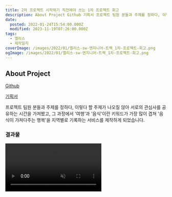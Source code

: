 ```yaml
---
title: 2차 프로젝트 시작하기 직전에야 쓰는 1차 프로젝트 회고
description: About Project Github 기획서 프로젝트 팀원 분들과 주제를 정하다, 이렇다 할 주제가 나오질 않아 서로의 관심사를 공유하는 시간을 가져봤고, 그 과정에서 &quot;여행&quot;과 &quot;음식&quot;이란 키워드가 가장 많이 겹쳐 &quot;음식이 가져다주는 행복&quot;을 지역별로 기록하는 서비스를 제작하게 되었습니다. 결과물 서버가 내려가서 작동 과정이 가장 잘남은 자료가 스터디원 분들께 크롬 개발자 도구에 Recorder 나온 거 보여 드리려고 촬영했던 동영상이네요.프리미어로
date:
  posted: 2022-01-24T15:54:00.000Z
  modified: 2023-11-19T07:26:00.000Z
tags:
  - 엘리스
  - 제작일지
coverImage: /images/2022/01/엘리스-sw-엔지니어-트랙_1차-프로젝트-회고.png
ogImage: /images/2022/01/엘리스-sw-엔지니어-트랙_1차-프로젝트-회고.png
---
```


## About Project

[Github](https://github.com/marshallku/have-u-tried-this)

[기획서](https://github.com/marshallku/have-u-tried-this/wiki/%EA%B8%B0%ED%9A%8D%EC%84%9C)

프로젝트 팀원 분들과 주제를 정하다, 이렇다 할 주제가 나오질 않아 서로의 관심사를 공유하는 시간을 가져봤고, 그 과정에서 '여행'과 '음식'이란 키워드가 가장 많이 겹쳐 '음식이 가져다주는 행복'을 지역별로 기록하는 서비스를 제작하게 되었습니다.

### 결과물

<video autoPlay playsInline muted loop src="/images/2022/01/이거-먹어봄.mp4" />

서버가 내려가서 작동 과정이 가장 잘남은 자료가 스터디원 분들께 크롬 개발자 도구에 Recorder 나온 거 보여 드리려고 촬영했던 동영상이네요.  
프리미어로 필요 없는 부분은 자른다고 잘랐는데, 깔끔하게 자르긴 힘드네요.

### 기술 스택 및 서버 구조

![이거 먹어봄? 기술 스택 및 서버 구조](/images/2022/01/기술-스택-및-서버-구조.png)

서버 한 대로 모든 걸 처리해야 해서 정적 파일용 서버, 미디어 서버, 노드 서버, DB 서버가 모두 한 VM에 있습니다.  
Nginx의 리버스 프록시 등을 적극 활용했습니다.

## 이런저런 어려움들

### 시간 및 체력 관리

프로젝트가 진행되는 12일간 711회(일 평균 59.25)의 contribution을 진행했고, 가장 많은 날은 157회였습니다.

깨있는 시간 거의 전부를 팀 프로젝트에 투자했고, 산책 등의 루틴도 반납했습니다.  
잘해야 한다는 부담감에 잠도 제대로 못 잤는데, 프로젝트 막바지가 되니 잠을 자는 게 아니라 잠깐 죽었다 살아나는 느낌이더라고요.

주어진 기간이 2주다 보니 어쩔 수 없는 부분도 있었다고 생각하는데, 다음번엔 5.3kg가량이 2주 만에 빠지는 참사는 안 일어나게 더욱 잘 먹어야겠단 생각이 들었습니다.

### 팀으로 작업하기

팀으로 움직이는 것도 처음인데, 팀장직까지 맡으니 신경 쓸 게 하나둘이 아니었습니다.

#### 코드 스타일 통일

가장 먼저 코드 스타일을 통일해야 했습니다.  
Prettier와 Eslint(airbnb 스타일)를 사용해 최대한 틀을 맞췄고, BEM 방법론으로 네이밍도 통일했습니다.  
외에도 함수 이름을 짓는 방식이나, 돔에 접근하는 방식 등 다양한 스타일도 맞춰가야 했는데, 각기 다른 사람들을 한 스타일로 묶는다는 게 생각보다 어려운 일이더라고요.

* Element를 반환하는 함수는 대문자로 시작할 것
* Boolean을 반환하는 함수는 is로 시작할 것

등의 규칙을 세워가며 진행했고, 돔에 접근하는 방식 통일은 후술하겠습니다.

덧붙여 안 그래도 정신없는 일정에 처음 보는 방법론이나 스타일들을 도입했음에도 지키려 노력하시고, 지키는 데 성공한 팀원분들 께 항상 감사한 마음입니다.

#### 코드 리뷰

`master` 브랜치로 병합은 코치님의 리뷰 후 진행되었으나, 개발 브랜치로 병합할 땐 프론트엔드는 제가, 백엔드는 다른 팀원 분이 리뷰를 진행하고 병합했습니다.  
짧은 시간 안에 남의 코드를 읽고 분석해야 한다는 게 쉽지 않은 일이었으나, 다양한 함수를 최대한 컴포넌트화하고, 코드 스타일을 통일해가니 수고가 많이 줄었습니다.  
덕분에 남의 코드 읽는 실력도 많이 늘기도 했습니다.

촉박한 시간 탓에 문제가 보여도 일단 병합하고 제가 수정해버릴 때도 잦았는데, 다른 팀원의 성장 가능성을 막은 것 같아 끝나고 돌아보니 많이 죄스럽네요.  
데드라인을 팀원끼리 상의해서 할 수 있는 프로젝트였으면 여러모로 서로 더 성장할 수 있지 않았을까 하는 아쉬움이 남습니다.

#### 분업

해야 할 일을 찾고, 그 일을 적당한 사람에게 배분하는 것도 녹록지 않았는데, 처음엔 제게 주어진 정보가 팀원 분들의 Github 뿐이라, 해당 작업을 감당할 수 있을지, 속도는 어느 정도가 될지 가늠하기가 참 어려웠습니다.  
이런 문제는 시간이 흐르고 서로 조금 더 알게 되며 보통 해결되긴 하지만, 온라인으로 진행되다 보니 소통도 오프라인만큼 수월하진 않아 해결되는 속도가 조금 더뎠던 것 같네요.

나는 단위 시간 내에 얼만큼의 일을 해결할 수 있는지 객관화도 열심히 해야겠단 생각이 들었습니다.

## 작업하며 배우고 느낀 것

### 돔 업데이트

* 함수 내부에서 `createElemnt`로만 요소를 생성 / 업데이트
* 함수 내부에서 요소를 생성한 후 `innerHTML`로 구조를 업데이트
* class 내부에서 요소를 생성한 후 `render` 메서드를 통해 `innerHTML`로 구조를 업데이트

작업 시작하자마자 프론트엔드 팀원이 각각 스타일이 모두 다르단 걸 알 수 있었습니다.

개인적으로 `innerHTMl`을 사용하는 걸 아주 안 좋아하는데

```js
document.body.innerHTML = `<img src=x onerror=alert('hi')>`;
```

지금은 이런 스크립트도 실행이 안 되지만, 불과 몇 주 전 저희가 프로젝트를 진행할 때만 해도 저런 코드가 잘 실행되어 보안의 문제도 있고

```js
document.body.innerHTML = `
    <div class="tmp">
        <h2 class="tmp__title">Title</h2>
        <p class="tmp__description">Description</p>
    </div>
`;
```

Syntax 하이라이트가 하나도 지원되지 않는데다가, 따옴표도 매번 수동으로 닫아야 하고, 생성 후 이벤트 리스너를 추가하거나, 내용을 수정할 때도 돔에 다시 접근해서 번거롭게 작업해야 합니다.

그리고 사실 무엇보다 `innerHTML`을 쓴다는 것 자체가 아름답지 않아 보이기도 합니다.

```js
function WithCreateElement() {
    const container = document.createElement("div");
    const title = document.createElement("h2");
    const description = document.createElement("p");

    title.innerText = "Title";
    title.classList.add("tmp__title");

    description.innerText = "Description";
    description.classList.add("tmp__description");

    container.classList.add("tmp");
    container.addEventListener("click", () => {
        console.log("hi");
    });
    container.append(title, description);

    return container;
}
```

이런 방식으로 `createElement`만 이용하는 것도 가독성이나, 유지보수에 못지않게 나쁘긴 합니다.

```js
export default function el(nodeName, attributes, ...children) {
    const node =
        nodeName === "fragment"
            ? document.createDocumentFragment()
            : document.createElement(nodeName);

    Object.entries(attributes).forEach(([key, value]) => {
        if (key === "events") {
            Object.entries(value).forEach(([type, listener]) => {
                node.addEventListener(type, listener);
            });

            return;
        }

        if (key in node) {
            try {
                node[key] = value;
            } catch (err) {
                node.setAttribute(key, value);
            }
        } else {
            node.setAttribute(key, value);
        }
    });

    children.forEach((childNode) => {
        if (typeof childNode === "string") {
            node.appendChild(document.createTextNode(childNode));
        } else {
            node.appendChild(childNode);
        }
    });

    return node;
}

```

그래서 앞서 작성한 중간회고에서 언급했듯, 위 코드와 같은 팩토리 함수를 제작했습니다.

**참고**  
[Jason Miller: Preact: Into the void 0 | JSConf EU 2017](https://www.youtube.com/watch?v=LY6y3HbDVmg)  
[How to Write Your Own JavaScript DOM Element Factory](https://kyleshevlin.com/how-to-write-your-own-javascript-dom-element-factory)

```js
function WithFactoryFunction() {
    return el(
        "div",
        {
            className: "tmp",
            events: {
                click: () => {
                    console.log("hi");
                },
            },
        },
        el("h2", { className: "tmp__title" }, "Title"),
        el("p", { className: "tmp__description" }, "Description"),
    );
}
```

구조 파악도 한결 쉬워지고, 이벤트 리스너도 간편히 추가할 수 있게 되었습니다.  
만약 요소에 접근할 일이 있으면, `createElement`를 사용할 때처럼 따로 변수에 저장해둘 수도 있습니다.

한 번 제작해보니 바닐라로 프로젝트를 진행할 일 있으면 이 방법을 쓰는 게 대부분 상황에서 좋지 않을까 싶을 만큼 만족도가 높은 작업이었습니다.

### 라우터

```ts
import renderPage from "../pages";

export function route(isPopstate?: boolean) {
  const path = window.location.pathname.split("/")[1];

  renderPage(path, isPopstate || false);
}

export function replacePath(path: string): void {
  window.history.replaceState("", document.title, path);
  route();
}

export function updatePath(path: string): void {
  window.history.pushState("", document.title, path);
  route();
}

export function addClickEvent(elt: HTMLElement, path: string): void {
  elt.setAttribute("href", path);
  elt.addEventListener("click", (event) => {
    event.preventDefault();
    updatePath(path);
  });
}

export function initializeRouter() {
  route();

  window.addEventListener("popstate", (event) => {
    if (window.location.pathname === "/add" && window.location.hash) return;
    event.preventDefault();
    route(true);
  });
}
```

`History API`를 기반으로 간단하게 라우터를 만들었습니다.

간단한 애플리케이션에선 이 정도로 충분하겠지만, 관리 페이지처럼 `/user`, `/user/posts`, `/user/liked`, `/user/comments`같이 깊이가 하나 추가된 상태에서 모든 페이지가 하나 이상의 컴포넌트를 공유하며, 해당 내용을 업데이트만 하면 될 때를 감당하긴 힘들었습니다.

```ts
export function customRouter(): ICustomRouter {
  return {
    base: "",
    baseElement: null,
    routes: {},
    navigators: [],
    update(path, init) {
      const uriPath = `/${this.base}${path === "/" ? "" : path}`;
      window.scrollTo(0, 0);
      if (!init) {
        window.history.pushState("", document.title, uriPath);
      }
      this.navigators.forEach((x) => x.classList.remove("highlight"));
      this.navigators
        .filter((x) => x instanceof HTMLAnchorElement && x.pathname === uriPath)
        .forEach((x) => x.classList.add("highlight"));

      if (this.baseElement && this.routes[path]) {
        this.baseElement.innerHTML = "";
        this.baseElement.append(this.routes[path]());
      }
    },
    addNavigator(elt: HTMLElement, path: string) {
      elt.setAttribute("href", `/${this.base}${path === "/" ? "" : path}`);
      elt.addEventListener("click", (event) => {
        event.preventDefault();
        this.update(path);
      });
      this.navigators.push(elt);
    },
    initialize(path) {
      this.update(path, true);
    },
  };
}
```

그래서 급하게 위 상황을 해결할 수 있도록 함수를 하나 제작하고

```ts
function Drawer(userPageRouter: ICustomRouter) {
  const Button = ({ text, path }: { text: string; path: string }) => {
    const a = el(
      "a",
      { className: "nav__item" },
      el("i", { className: "icon-utensil-spoon-solid" }),
      text,
    );

    userPageRouter.addNavigator(a, path);

    return el("li", {}, a);
  };

  return el(
    "nav",
    { className: "nav" },
    el(
      "ul",
      { className: "nav__items" },
      Button({
        text: "작성 글",
        path: "/",
      }),
      Button({
        text: "추천한 글",
        path: "/liked",
      }),
      Button({
        text: "작성 댓글",
        path: "/comment",
      }),
    ),
  );
}

export default function UserPage() {
  const isMain = window.location.pathname === "/user";
  const userPageRouter = customRouter();
  userPageRouter.base = "user";
  userPageRouter.routes = {
    "/": UserPagePost,
    "/liked": UserPageLike,
    "/comment": UserPageComment,
  };

  const drawer = Drawer(userPageRouter);
  const main = el("main", { className: "settings" });

  userPageRouter.baseElement = main;
  userPageRouter.initialize(
    window.location.pathname.replace("/user", isMain ? "/" : ""),
  );

  return el("fragment", {}, drawer, main);
}
```

이런 방식으로 활용할 수 있도록 했는데, 아무래도 상술한 상황 하나를 해결해야 한다는 생각에서 출발하다 보니, 재사용성이 높은 함수를 만들어내진 못한 것 같습니다.

코치님께선 "주어진 시간을 고려하면 잘 만들었다."고 해주셨지만, 개인적으로 조금만 다르게 해석하면 "잘 만들진 못했다."는 말과 별반 다를 게 없는 말이라고 생각합니다. 상술한 것처럼 제가 보기에도 여전히 문제가 남아있으니까요.

2차 프로젝트까지 끝나면 프로젝트를 수정하건, 간단한 프로젝트를 진행해보건 하며 업데이트해볼 생각입니다.  
물론 마음에 들게 제대로 만들려면 돔 생성하는 부분부터 시작해 갈아엎어야 할 게 하나둘이 아니라 얼마나 오랜 시간이 걸릴지 의문이긴 합니다.

### 남도 쓸 수 있는 코드 작성

```ts
export default function renderHeader(page) {
  const [wideAddr, localAddr] = window.location.pathname
    .split("/")
    .slice(2)
    .map((x) => decodeURI(x));
  // ...
}
```

얼핏 보면 `wideAddr`과 `localAddr`을 도대체 어디서 어떻게 가져오는지 알기 힘든 코드를

```ts
export function getPaths(index = 1): string[] {
  return window.location.pathname
    .split("/")
    .slice(index)
    .map((x) => decodeURI(x));
}
```

이런 식으로 함수로 따로 빼내 가독성뿐 아니라 재사용성을 올리고, 한 컴포넌트는 하나의 일만 해야 한단 원칙에도 조금 더 가까운 코드를 작성할 수 있게 되었습니다.

```ts
export const MS_TO_SECOND = 1000;
export const MINUTE_TO_SECOND = 60;
export const HOUR_TO_SECOND = MINUTE_TO_SECOND * 60;
export const DAY_TO_SECOND = HOUR_TO_SECOND * 24;
export const WEEK_TO_DAY = 7;
export const MONTH_TO_DAY = 30.43; // (365.24 / 12).toFixed(2)
export const YEAR_TO_DAY = 365.24; // leap year

export function formatToReadableTime(dateString: string) {
  const { floor } = Math;
  const now = new Date().getTime();
  const date = new Date(dateString).getTime();
  if (Number.isNaN(date)) return "어떤 오후";
  const diffToSeconds = (now - date) / MS_TO_SECOND;
  const diffToDay = floor(diffToSeconds / DAY_TO_SECOND);
  const lessThanDay = diffToSeconds < DAY_TO_SECOND;

  if (lessThanDay) {
    if (diffToSeconds < 5 * MINUTE_TO_SECOND) return "방금";
    if (diffToSeconds < HOUR_TO_SECOND)
      return `${floor(diffToSeconds / MINUTE_TO_SECOND)}분 전`;
    return `${floor(diffToSeconds / HOUR_TO_SECOND)}시간 전`;
  }

  if (diffToDay < WEEK_TO_DAY) return `${diffToDay}일 전`;
  if (diffToDay < 2 * MONTH_TO_DAY)
    return `${floor(diffToDay / WEEK_TO_DAY)}주 전`;
  if (diffToDay < YEAR_TO_DAY)
    return `${floor(diffToDay / MONTH_TO_DAY)}개월 전`;
  return `${floor(diffToDay / YEAR_TO_DAY)}년 전`;
}
```

난무하던 매직 넘버도 모두 분리했고

```ts
const DEFAULT_WAIT = 500;

export function throttle(func: () => any, wait = DEFAULT_WAIT): () => void {
  let timer: ReturnType<typeof setTimeout> | null;

  return () => {
    if (!timer) {
      timer = setTimeout(() => {
        timer = null;
        func();
      }, wait);
    }
  };
}
```

위 상황처럼 파라미터에서나, `switch`문에서 지금까진 '그냥 파라미터로 넘길 때 타이핑 적게 하려고' 등의 이유로 기본값을 작성해왔으나, 혹시 모를 실수를 방지하고, 최대한 매직 넘버를 줄이며, 애플리케이션 작동의 통일성을 높이기 위한 기본값을 작성하는 계기도 되었습니다.

### 명시적인 코드 작성

```ts
const array = ["first", "second", "third"];

const first = array[0];
const second = array[1];

const [first, second] = array;
```

위 상황처럼 배열 내에서 둘 이상의 아이템을 가져오지 않을 땐 `배열[인덱스]`등의 접근도 자주 사용했습니다.  
코치님의 피드백을 통해 위 방식이 명시적이지 않을 수 있음을 알 수 있었고, 상술한 내용에서 꾸준히 강조했듯 알아보기 좋은 코드의 작성을 위해 여러 방면에서 고민해보는 계기가 되었습니다.

```ts
const setSize = () => {
    itemWidth = container.querySelector(selector).offsetWidth;
    const cols = Math.floor(container.offsetWidth / itemWidth);

    stack = [...new Array(cols)].map(() => 0);
    // ...
}
```

또한, 이렇게 가독성도 떨어지고 위험한 방식으로 배열을 조작하기보다

```ts
export function reset(arr: Array<any>): void {
  while (arr[0]) {
    arr.pop();
  }
}

export function resetWithSize(
  arr: Array<any>,
  size: number,
  number: number,
): void {
  reset(arr);
  // eslint-disable-next-line no-plusplus
  for (let i = 0; i < size; i++) {
    arr.push(number);
  }
}
```

이렇게 함수를 하나 따로 만들어 가독성과 안정성을 조금씩 높여가는 계기도 되었습니다.

### 선언형 프로그래밍에 관한 고민

```ts
export default function Carousel(items: Array<IPhoto>) {
  const container = document.createElement("div");
  const carousel = document.createElement("div");
  const slider = document.createElement("ul");
  const dotsContainer = document.createElement("div");

  const buttons: Array<HTMLElement> = [];
  const dots: Array<HTMLElement> = [];

  let currentIndex = 0;
  let containerWidth = 0;
  let initialX = 0;
  let diffX = 0;

  // ...
}
```

개인적으로도 마음에 안 드는 코드였는데, 시간이 부족하기도 하고, 방향성을 잡지도 못해 결국 리팩터링하지 못 했던 코드입니다.  
`Carousel` 내부에서 위에 보이는 것처럼 `let`으로 선언한 변수들과 `buttons`, `dots` 두 상수를 global 변수처럼 사용하도록 코드를 짜뒀습니다.

```ts
const slide = (direction: TDirection) => {
  // First Page
  if (currentIndex === 0 && direction === -1) {
    slide(0);
    return;
  }

  // Last page
  if (direction === 1 && currentIndex === items.length - 1) {
    slide(0);
    return;
  }

  if (containerWidth === undefined) setContainerWidth();

  // Update currentIndex
  currentIndex += direction;

  // Update Buttons
  buttons.forEach((x) => x.classList.remove("carousel__button--disabled"));

  if (currentIndex === 0)
    buttons[0].classList.add("carousel__button--disabled");
  if (currentIndex === items.length - 1)
    buttons[1].classList.add("carousel__button--disabled");

  // Update Count
  counter.update(currentIndex + 1);

  // Update dots
  dots.forEach((x) => x.classList.remove("carousel__dot--active"));
  dots[currentIndex].classList.add("carousel__dot--active");

  // Slider Element
  slider.style.transform = `translate3d(${
    containerWidth * currentIndex * -1
  }px, 0, 0)`;
};
```

당장 봐도 `buttons[0]`, `buttons[1]`을 `const [ prevButton, nextButton ] = buttons`처럼 수정할 수 있다는 생각이 드는데 왜 수정을 안 했는지 좀 의문이네요.

아무튼 이런 식으로 global 변수처럼 접근하는 게 굳이 `slide` 함수가 호출될 때마다 돔에 접근할 필요가 없어 성능 상엔 이점이 있지 않을까 싶다가도, 가독성도 떨어지고 너무 막 짠 코드 같아 보이는데다, 클로저를 활용하면 매번 돔에 접근할 필요가 없을 수도 있지 않을까 싶습니다.

코치님께서 '선언형 프로그래밍'이란 키워드를 던져주셨는데, 아직 해결하지 못한 숙제로 남아있어 마찬가지로 2차 프로젝트가 끝나면 더 깊이 있게 알아봐야 할 주제입니다.

### Webpack 세팅

```js
const path = require("path");
const MiniCssExtractPlugin = require("mini-css-extract-plugin");
const CssMinimizerPlugin = require("css-minimizer-webpack-plugin");
const HtmlWebpackPlugin = require("html-webpack-plugin");

module.exports = {
    mode: "production",
    target: "web",
    entry: "./src/ts/index.ts",
    devtool: false,
    output: {
        filename: "[name].js",
        sourceMapFilename: "[file].map[query]",
        path: path.resolve(__dirname, "dist"),
    },
    module: {
        rules: [
            {
                test: /\.(woff|woff2|eot|ttf|otf|svg)$/i,
                generator: {
                    filename: "[name][ext]",
                },
            },
            {
                test: /\.tsx?$/,
                exclude: /node_modules/,
                use: "ts-loader",
            },
            {
                test: /\.css$/,
                use: [MiniCssExtractPlugin.loader, "css-loader"],
            },
        ],
    },
    plugins: [
        new MiniCssExtractPlugin({ filename: "[name].css" }),
        new HtmlWebpackPlugin({
            template: "./index.html",
            filename: "index.html",
        }),
    ],
    optimization: {
        minimizer: [new CssMinimizerPlugin(), "..."],
    },
    resolve: {
        extensions: [".tsx", ".ts", ".js"],
    },
    devServer: {
        static: {
            directory: path.join(__dirname, "./static"),
            publicPath: "/static",
        },
        port: 9990,
        hot: true,
        historyApiFallback: true,
    },
};
```

처음엔 `HtmlWebpackPlugin`을 활용하지 못해 라이브 서버를 켜고, `index.html`에 `script`와 `link`태그를 추가한 뒤, webpack 개발 서버도 켜고, 커밋할 땐 `index.html`을 제외하고 커밋하는 해괴한 방식으로 작업했는데, webpack 설정도 한 단계 나아갈 수 있었습니다.

```js
const fs = require("fs");

fs.cp("./static", "./dist", { recursive: true }, async (err) => {
    // Copy ./static to ..dist
    if (err) {
        throw err;
    }

    console.log("Copied [./public] to [./dist]");

    // Remove ./dist/icon
    fs.rm("./dist/icon", { recursive: true }, (rmErr) => {
        if (rmErr) {
            throw rmErr;
        }

        console.log("Deleted [./dist/icon]");
    });

    // Replace path in js
    const data = fs.readFileSync("./dist/main.js", "utf-8");
    const newValue = data.replaceAll("/static", "");

    fs.writeFileSync("./dist/main.js", newValue, "utf-8");

    console.log("Replaced [/static] to [] in [./dist/main.js]");

    // Replace path in html
    const htmlData = fs.readFileSync("./dist/index.html", "utf-8");
    const newHtmlValue = htmlData
        .replaceAll("/static", "")
        .replace(/main\.(js|css)/gim, "/main.$1");

    fs.writeFileSync("./dist/index.html", newHtmlValue, "utf-8");

    console.log("Replaced values in [./dist/index.html]");
});
```

물론 여전히 해결하지 못한 문제가 몇몇 남아, `post-build.js`라는 스크립트를 따로 짜서 해결한 문제가 있는데, 구글링을 좀 해봐도 해답을 찾기 힘들고, 스크립트를 짜는 것보다 수월하게 해결될 것 같지도 않아서 어느 정도 선에선 스크립트를 활용하는 게 현명하지 않을까 싶기도 합니다.

### 삽질은 마냥 삽질이 아니다

기존에 진행했던 다양한 프로젝트의 경험이 여러모로 도움이 많이 되었습니다. 읽기 좋게 시간을 변환해주는 함수처럼 작은 단위에서 시작해, VM에 접근할 수 있는 SSH 비밀번호 하나 주어진 열악한 환경에서 `scp`를 통해 배포를 진행하고, `nginx`를 활용해 서버를 설정하는 것까지 지금까지 해온 다양한 경험이 프로젝트를 한층 빨리 진행할 수 있는 큰 원동력과 밑거름이 되어줬습니다.

다양한 경험을 해보는 것의 중요성을 다시금 절실히 깨닫는 계기가 되었습니다.

### 혼자 하는 프로젝트가 아님을 명심하기

프로젝트 마지막 날에 '어차피 프론트엔드에 아직 작업하는 사람은 나뿐이다'는 생각과, '이제 끝이다'라는 생각에 잡다한 버그를 잡으러 typescript를 혼자 도입해버렸습니다.  
기술 스택을 바꾸는 정도의 큰일을, 팀원의 동의 없이, 추후에 유지 보수할 가능성을 배제하고 이런 일을 벌인 건 아주 경솔하고 오만한 판단이었다고 생각하고 깊이 반성했습니다.

다행히 추후에 모든 팀원 분들께서 동의해주셨기에 javascript로 다시 마이그레이션 하진 않았고, 백엔드에서도 typescript의 필요성을 느껴 프로젝트 전체가 typescript로 기술 스택을 전환했으나, 순서가 잘못되었음은 변하지 않은 것 같습니다.  
함께 나아가는 것이 이리도 서툴러 걱정입니다.

## 맺으며

빡빡한 일정을 그래도 잘 소화한 것 같아 기쁘고, 협업과 더불어 상술한 것처럼 명시적인 코드 작성, 재사용성, 선언형 프로그래밍 등 다양한 것들에 관해 고민하고, 앞으로도 생각해갈 수 있는 좋은 계기가 되었습니다.  
혼자 작업할 때보다 git도 훨씬 많이 활용했고, 남의 코드를 보는 눈도 기를 수 있게 되었습니다.  
또한 힘들 때 서로 힘이 되어주고, 같은 곳을 바라보며 나아가고, 서로 성장할 수 있는 팀 프로젝트의 즐거움에도 눈뜰 수 있게 되었습니다.

이 자리를 빌려 다시금 성심성의껏 코드 리뷰를 진행해주시고, 다양한 방면의 조언을 해주신 코치님들과 힘겨운 일정 함께 소화해낸 팀원 분들께 감사하단 말씀 전하며 이만 줄이도록 하겠습니다.